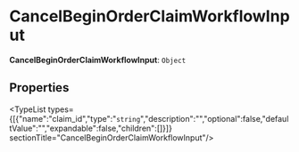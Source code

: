 
# CancelBeginOrderClaimWorkflowInput

 **CancelBeginOrderClaimWorkflowInput**: `Object`

## Properties

<TypeList types={[{"name":"claim_id","type":"`string`","description":"","optional":false,"defaultValue":"","expandable":false,"children":[]}]}  sectionTitle="CancelBeginOrderClaimWorkflowInput"/>
